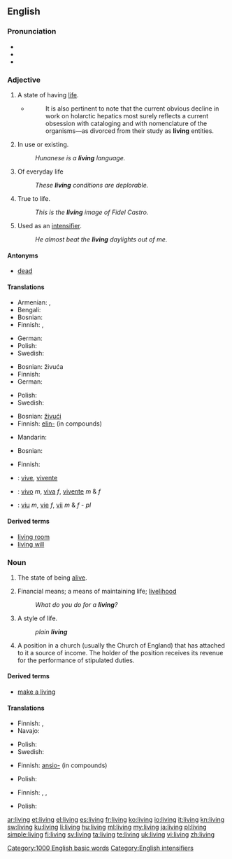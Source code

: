 {{wikipedia}}
==English==

{{rank|4|late|bed|530|living|view|although|knowledge}}

===Pronunciation===
* {{audio|en-us-living.ogg|Audio (US)}}
* {{IPA|/lɪvɪŋ/}}
* {{rhymes|ɪvɪŋ}}

===Adjective===
{{en-adj|-}}

# A state of having [[life]].
#* {{RQ:Schuster Hepaticae V|ix}}
#*: It is also pertinent to note that the current obvious decline in work on holarctic hepatics most surely reflects a current obsession with cataloging and with nomenclature of the organisms—as divorced from their study as '''living''' entities.
# In use or existing.
#: ''Hunanese is a '''living''' language.''
# Of everyday life
#: ''These '''living''' conditions are deplorable.''
# True to life.
#: ''This is the '''living''' image of Fidel Castro.''
# Used as an [[intensifier]].
#: ''He almost beat the '''living''' daylights out of me.''

====Antonyms====
* [[dead]]

====Translations====
{{trans-top|A state of having life}}
* Armenian: {{t-|hy|կենդանի|tr=kendani}},  {{qualifier|colloquial, dialectal}} {{t-|hy|սաղ}}
* Bengali: {{t-|bn|জীবন্ত|tr=jibôntô|sc=Beng|xs=Bengali}}
* Bosnian: {{t-|bs|živjeti}}
* Finnish: {{t+|fi|elävä}}, {{t-|fi|elollinen}}
{{trans-mid}}
* German: {{t+|de|lebend}}
* Polish: {{t+|pl|żywy}}
* Swedish: {{t+|sv|levande}}
{{trans-bottom}}

{{trans-top|In use or existing}}
* Bosnian: živuća
* Finnish: {{t+|fi|elävä}}
* German: {{t+|de|lebend}}
{{trans-mid}}
* Polish: {{t+|pl|żywy}}
* Swedish: {{t+|sv|levande}}
{{trans-bottom}}

{{trans-top|Of everyday life}}
* Bosnian: [[živući]]
* Finnish: [[elin-]] (in compounds)
{{trans-mid}}
* Mandarin: {{t-|cmn|生活|sc=Hani}}
{{trans-bottom}}

{{trans-top|True to life}}
* Bosnian: {{t-|bs|živa}}
{{trans-mid}}
* Finnish: {{t+|fi|elävä}}
{{trans-bottom}}

{{trans-top|Used as an intensifier}}
{{trans-mid}}
{{trans-bottom}}

{{checktrans-top}}
* {{ttbc|Interlingua}}: [[vive]], [[vivente]]
* {{ttbc|Portuguese}}: [[vivo]] ''m'', [[viva]] ''f'', [[vivente]] ''m'' & ''f''
{{checktrans-mid}}
* {{ttbc|Romanian}}: [[viu]] ''m'', [[vie]] ''f'', [[vii]] ''m'' & ''f'' - ''pl''
{{checktrans-bottom}}

====Derived terms====
* [[living room]]
* [[living will]]

===Noun===
{{en-noun|s|-}}

# {{uncountable}} The state of being [[alive]].
# Financial means; a means of maintaining life; [[livelihood]]
#: ''What do you do for a '''living'''?''
# A style of life.
#: ''plain '''living''' ''
# {{context|canon law}} A position in a church (usually the Church of England) that has attached to it a source of income. The holder of the position receives its revenue for the performance of stipulated duties.

====Derived terms====
* [[make a living]]

====Translations====
{{trans-top|The state of being alive}}
* Finnish: {{t+|fi|elo}}, {{t-|fi|eläminen}}
* Navajo: {{tø|nv|iiná}}
{{trans-mid}}
* Polish: {{t+|pl|życie}}
* Swedish: {{t+|sv|liv|n}}
{{trans-bottom}}

{{trans-top|Financial means; a means of maintaining life}}
* Finnish: [[ansio-]] (in compounds)
{{trans-mid}}
* Polish: {{t+|pl|życie}}
{{trans-bottom}}

{{trans-top|A style of life}}
* Finnish: {{t+|fi|elämä}}, {{t+|fi|elintapa}}, {{t+|fi|elo}}
{{trans-mid}}
* Polish: {{t+|pl|życie}}
{{trans-bottom}}

[[Category:1000 English basic words]]
[[Category:English intensifiers]]

[[ar:living]]
[[et:living]]
[[el:living]]
[[es:living]]
[[fr:living]]
[[ko:living]]
[[io:living]]
[[it:living]]
[[kn:living]]
[[sw:living]]
[[ku:living]]
[[li:living]]
[[hu:living]]
[[ml:living]]
[[my:living]]
[[ja:living]]
[[pl:living]]
[[simple:living]]
[[fi:living]]
[[sv:living]]
[[ta:living]]
[[te:living]]
[[uk:living]]
[[vi:living]]
[[zh:living]]